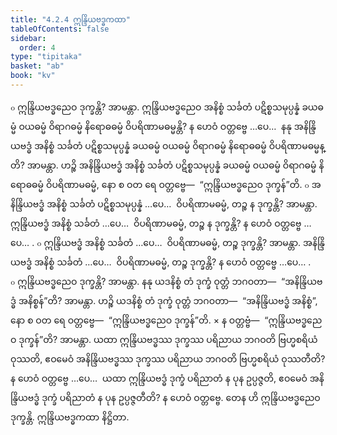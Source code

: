 ```yaml
---
title: "4.2.4 ဣန္ဒြိယဗဒ္ဓကထာ"
tableOfContents: false
sidebar:
  order: 4
type: "tipitaka"
basket: "ab"
book: "kv"
---
```



<DynamicBreadcrumb />

<Division number="786" book="kv" e="ch" v="32" p="397">

<Paragraph number="2454" book="kv">
๐ ဣန္ဒြိယဗဒ္ဓညေဝ ဒုက္ခန္တိ? အာမန္တာ. ဣန္ဒြိယဗဒ္ဓညေဝ အနိစ္စံ သင်္ခတံ ပဋိစ္စသမုပ္ပန္နံ ခယဓမ္မံ ဝယဓမ္မံ ဝိရာဂဓမ္မံ နိရောဓဓမ္မံ ဝိပရိဏာမဓမ္မန္တိ? န ဟေဝံ ဝတ္တဗ္ဗေ …ပေ…  နနု အနိန္ဒြိယဗဒ္ဓံ အနိစ္စံ သင်္ခတံ ပဋိစ္စသမုပ္ပန္နံ ခယဓမ္မံ ဝယဓမ္မံ ဝိရာဂဓမ္မံ နိရောဓဓမ္မံ ဝိပရိဏာမဓမ္မန္တိ? အာမန္တာ. ဟဉ္စိ အနိန္ဒြိယဗဒ္ဓံ အနိစ္စံ သင်္ခတံ ပဋိစ္စသမုပ္ပန္နံ ခယဓမ္မံ ဝယဓမ္မံ ဝိရာဂဓမ္မံ နိရောဓဓမ္မံ ဝိပရိဏာမဓမ္မံ, နော စ ဝတ ရေ ဝတ္တဗ္ဗေ—  “ဣန္ဒြိယဗဒ္ဓညေဝ ဒုက္ခန်”တိ.
</Paragraph>

<Paragraph number="2455" book="kv">
๐ အနိန္ဒြိယဗဒ္ဓံ အနိစ္စံ သင်္ခတံ ပဋိစ္စသမုပ္ပန္နံ …ပေ…  ဝိပရိဏာမဓမ္မံ, တဉ္စ န ဒုက္ခန္တိ? အာမန္တာ. ဣန္ဒြိယဗဒ္ဓံ အနိစ္စံ သင်္ခတံ …ပေ…  ဝိပရိဏာမဓမ္မံ, တဉ္စ န ဒုက္ခန္တိ? န ဟေဝံ ဝတ္တဗ္ဗေ …ပေ… .
</Paragraph>

<Paragraph number="2456" book="kv">
๐ ဣန္ဒြိယဗဒ္ဓံ အနိစ္စံ သင်္ခတံ …ပေ…  ဝိပရိဏာမဓမ္မံ, တဉ္စ ဒုက္ခန္တိ? အာမန္တာ. အနိန္ဒြိယဗဒ္ဓံ အနိစ္စံ သင်္ခတံ …ပေ…  ဝိပရိဏာမဓမ္မံ, တဉ္စ ဒုက္ခန္တိ? န ဟေဝံ ဝတ္တဗ္ဗေ …ပေ… .
</Paragraph>

</Division>
<Division number="787" book="kv" e="ch" v="32" p="397">

<Paragraph number="2457" book="kv">
๐ ဣန္ဒြိယဗဒ္ဓညေဝ ဒုက္ခန္တိ? အာမန္တာ. နနု ယဒနိစ္စံ တံ ဒုက္ခံ ဝုတ္တံ ဘဂဝတာ—  “အနိန္ဒြိယဗဒ္ဓံ အနိစ္စန်”တိ? အာမန္တာ. ဟဉ္စိ ယဒနိစ္စံ တံ ဒုက္ခံ ဝုတ္တံ ဘဂဝတာ—  “အနိန္ဒြိယဗဒ္ဓံ အနိစ္စံ”, နော စ ဝတ ရေ ဝတ္တဗ္ဗေ—  “ဣန္ဒြိယဗဒ္ဓညေဝ ဒုက္ခန်”တိ.
</Paragraph>

</Division>
<Division number="788" book="kv" e="ch" v="32" p="397">

<Paragraph number="2458" book="kv">
× န ဝတ္တဗ္ဗံ—  “ဣန္ဒြိယဗဒ္ဓညေဝ ဒုက္ခန်”တိ? အာမန္တာ. ယထာ ဣန္ဒြိယဗဒ္ဓဿ ဒုက္ခဿ ပရိညာယ ဘဂဝတိ ဗြဟ္မစရိယံ ဝုဿတိ, ဧဝမေဝံ အနိန္ဒြိယဗဒ္ဓဿ ဒုက္ခဿ ပရိညာယ ဘဂဝတိ ဗြဟ္မစရိယံ ဝုဿတီတိ? န ဟေဝံ ဝတ္တဗ္ဗေ …ပေ…  ယထာ ဣန္ဒြိယဗဒ္ဓံ ဒုက္ခံ ပရိညာတံ န ပုန ဥပ္ပဇ္ဇတိ, ဧဝမေဝံ အနိန္ဒြိယဗဒ္ဓံ ဒုက္ခံ ပရိညာတံ န ပုန ဥပ္ပဇ္ဇတီတိ? န ဟေဝံ ဝတ္တဗ္ဗေ. တေန ဟိ ဣန္ဒြိယဗဒ္ဓညေဝ ဒုက္ခန္တိ.

</Paragraph>
</Division>

<Paragraph number="2459" type="center" book="kv">
ဣန္ဒြိယဗဒ္ဓကထာ နိဋ္ဌိတာ.
</Paragraph>